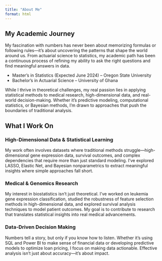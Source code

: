 ```yaml
---
title: "About Me"
format: html
---
```


<div class="about-container">

  <h2>My Academic Journey</h2>
  <p>
    My fascination with numbers has never been about memorizing formulas or following rules—it’s about uncovering the patterns that shape the world around us. From actuarial science to statistics, my academic path has been a continuous process of refining my ability to ask the right questions and find meaningful answers in data.
  </p>
  
  <ul>
    <li>Master’s in Statistics (Expected June 2024) – Oregon State University</li>
    <li>Bachelor’s in Actuarial Science – University of Ghana</li>
  </ul>

  <p>
    While I thrive in theoretical challenges, my real passion lies in applying statistical methods to medical research, high-dimensional data, and real-world decision-making. Whether it's predictive modeling, computational statistics, or Bayesian methods, I’m drawn to approaches that push the boundaries of traditional analysis.
  </p>

</div>

<div class="about-container">

  <h2>What I Work On</h2>

  <h3>High-Dimensional Data & Statistical Learning</h3>
  <p>
    My work often involves datasets where traditional methods struggle—high-dimensional gene expression data, survival outcomes, and complex dependencies that require more than just standard modeling. I've explored LASSO, Elastic Net, and Bayesian nonparametrics to extract meaningful insights where simple approaches fall short.
  </p>

  <h3>Medical & Genomics Research</h3>
  <p>
    My interest in biostatistics isn't just theoretical. I've worked on leukemia gene expression classification, studied the robustness of feature selection methods in high-dimensional data, and explored survival analysis techniques to model patient outcomes. My goal is to contribute to research that translates statistical insights into real medical advancements.
  </p>

  <h3>Data-Driven Decision Making</h3>
  <p>
    Numbers tell a story, but only if you know how to listen. Whether it's using SQL and Power BI to make sense of financial data or developing predictive models to optimize loan pricing, I focus on making data actionable. Effective analysis isn't just about accuracy—it’s about impact.
  </p>

</div>
